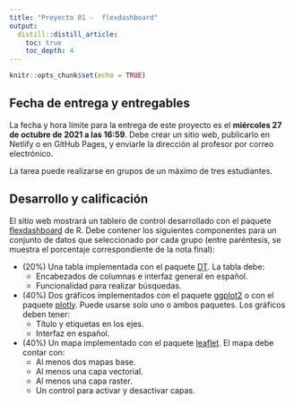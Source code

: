 ```yaml
---
title: "Proyecto 01 -  flexdashboard"
output: 
  distill::distill_article:
    toc: true
    toc_depth: 4
---
```


```r
knitr::opts_chunk$set(echo = TRUE)
```

## Fecha de entrega y entregables
La fecha y hora límite para la entrega de este proyecto es el **miércoles 27 de octubre de 2021 a las 16:59**. Debe crear un sitio web, publicarlo en Netlify o en GitHub Pages, y enviarle la dirección al profesor por correo electrónico.

La tarea puede realizarse en grupos de un máximo de tres estudiantes.

## Desarrollo y calificación
El sitio web mostrará un tablero de control desarrollado con el paquete [flexdashboard](https://pkgs.rstudio.com/flexdashboard/) de R. Debe contener los siguientes componentes para un conjunto de datos que seleccionado por cada grupo (entre paréntesis, se muestra el porcentaje correspondiente de la nota final):

- (20%) Una tabla implementada con el paquete [DT](https://rstudio.github.io/DT/). La tabla debe:
    - Encabezados de columnas e interfaz general en español.
    - Funcionalidad para realizar búsquedas.

- (40%) Dos gráficos implementados con el paquete [ggplot2](https://ggplot2.tidyverse.org/) o con el paquete [plotly](https://plotly.com/r/). Puede usarse solo uno o ambos paquetes. Los gráficos deben tener:
    - Título y etiquetas en los ejes.
    - Interfaz en español.

- (40%) Un mapa implementado con el paquete [leaflet](https://rstudio.github.io/leaflet/). El mapa debe contar con:
    - Al menos dos mapas base.
    - Al menos una capa vectorial.
    - Al menos una capa raster.
    - Un control para activar y desactivar capas.
